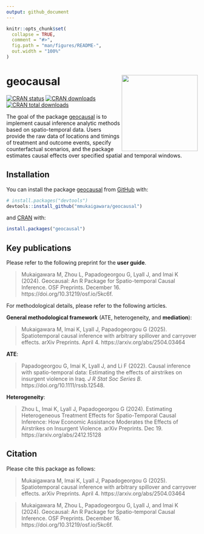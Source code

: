 ```yaml
---
output: github_document
---
```


<!-- README.md is generated from README.Rmd. Please edit that file -->

```r
knitr::opts_chunk$set(
  collapse = TRUE,
  comment = "#>",
  fig.path = "man/figures/README-",
  out.width = "100%"
)
```

# geocausal <a href="https://github.com/mmukaigawara/geocausal"><img src="inst/figure/logo.png" align="right" height="200" /></a>

<!-- badges: start -->
[![CRAN status](https://www.r-pkg.org/badges/version/geocausal)](https://CRAN.R-project.org/package=geocausal)
[![CRAN downloads](https://cranlogs.r-pkg.org/badges/geocausal)](https://cran.r-project.org/package=geocausal)
[![CRAN total downloads](https://cranlogs.r-pkg.org/badges/grand-total/geocausal)](https://cran.r-project.org/package=geocausal)
<!-- badges: end -->

The goal of the package [geocausal](https://github.com/mmukaigawara/geocausal) is to implement causal inference analytic methods based on spatio-temporal data. Users provide the raw data of locations and timings of treatment and outcome events, specify counterfactual scenarios, and the package estimates causal effects over specified spatial and temporal windows.

## Installation

You can install the package [geocausal](https://github.com/mmukaigawara/geocausal) from [GitHub](https://github.com/mmukaigawara/geocausal) with:

``` r
# install.packages("devtools")
devtools::install_github("mmukaigawara/geocausal")
```

and [CRAN](https://cran.r-project.org/package=geocausal) with:

```r
install.packages("geocausal")
```

## Key publications

Please refer to the following preprint for the **user guide**.

> Mukaigawara M, Zhou L, Papadogeorgou G, Lyall J, and Imai K (2024). Geocausal: An R Package for Spatio-temporal Causal Inference. OSF Preprints. December 16. https://doi.org/10.31219/osf.io/5kc6f.

For methodological details, please refer to the following articles.

**General methodological framework** (ATE, heterogeneity, and **mediation**):

> Mukaigawara M, Imai K, Lyall J, Papadogeorgou G (2025). Spatiotemporal causal inference with arbitrary spillover and carryover effects. arXiv Preprints. April 4. https://arxiv.org/abs/2504.03464

**ATE**:

> Papadogeorgou G, Imai K, Lyall J, and Li F (2022). Causal inference with spatio-temporal data: Estimating the effects of airstrikes on insurgent violence in Iraq. _J R Stat Soc Series B._ https://doi.org/10.1111/rssb.12548. 

**Heterogeneity**:

> Zhou L, Imai K, Lyall J, Papadogeorgou G (2024). Estimating Heterogeneous Treatment Effects for Spatio-Temporal Causal Inference: How Economic Assistance Moderates the Effects of Airstrikes on Insurgent Violence. arXiv Preprints. Dec 19. https://arxiv.org/abs/2412.15128

## Citation

Please cite this package as follows:

> Mukaigawara M, Imai K, Lyall J, Papadogeorgou G (2025). Spatiotemporal causal inference with arbitrary spillover and carryover effects. arXiv Preprints. April 4. https://arxiv.org/abs/2504.03464

> Mukaigawara M, Zhou L, Papadogeorgou G, Lyall J, and Imai K (2024). Geocausal: An R Package for Spatio-temporal Causal Inference. OSF Preprints. December 16. https://doi.org/10.31219/osf.io/5kc6f.
